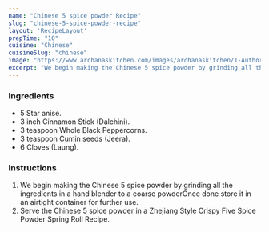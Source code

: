 ---
name: "Chinese 5 spice powder Recipe"
slug: "chinese-5-spice-powder-recipe"
layout: 'RecipeLayout'
prepTime: "10"
cuisine: "Chinese"
cuisineSlug: "chinese"
image: "https://www.archanaskitchen.com/images/archanaskitchen/1-Author/sibyl_sunitha/Chinese_5_spice_powder_Recipe_.jpg"
excerpt: "We begin making the Chinese 5 spice powder by grinding all the ingredients in a hand blender to a coarse powderOnce done store it in an airtight container for further use"
---

### Ingredients

- 5 Star anise.
- 3 inch Cinnamon Stick (Dalchini).
- 3 teaspoon Whole Black Peppercorns.
- 3 teaspoon Cumin seeds (Jeera).
- 6 Cloves (Laung).

### Instructions

1. We begin making the Chinese 5 spice powder by grinding all the ingredients in a hand blender to a coarse powderOnce done store it in an airtight container for further use.
1. Serve the Chinese 5 spice powder in a Zhejiang Style Crispy Five Spice Powder Spring Roll Recipe.
